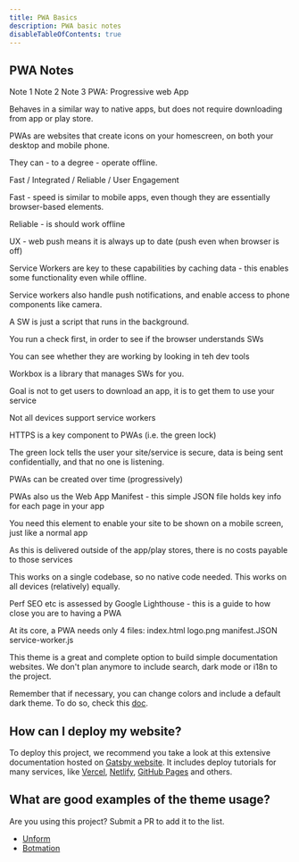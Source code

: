 ```yaml
---
title: PWA Basics
description: PWA basic notes
disableTableOfContents: true
---
```


## PWA Notes

Note 1
Note 2
Note 3
PWA: Progressive web App

Behaves in a similar way to native apps, but does not require downloading from app or play store.

PWAs are websites that create icons on your homescreen, on both your desktop and mobile phone.

They can - to a degree - operate offline.

Fast / Integrated / Reliable / User Engagement

Fast - speed is similar to mobile apps, even though they are essentially browser-based elements.

Reliable - is should work offline

UX - web push means it is always up to date (push even when browser is off)

Service Workers are key to these capabilities by caching data - this enables some functionality even while offline.

Service workers also handle push notifications, and enable access to phone components like camera.

A SW is just a script that runs in the background.

You run a check first, in order to see if the browser understands SWs

You can see whether they are working by looking in teh dev tools

Workbox is a library that manages SWs for you.

Goal is not to get users to download an app, it is to get them to use your service

Not all devices support service workers

HTTPS is a key component to PWAs (i.e. the green lock)

The green lock tells the user your site/service is secure, data is being sent confidentially, and that no one is listening.

PWAs can be created over time (progressively)

PWAs also us the Web App Manifest - this simple JSON file holds key info for each page in your app

You need this element to enable your site to be shown on a mobile screen, just like a normal app

As this is delivered outside of the app/play stores, there is no costs payable to those services

This works on a single codebase, so no native code needed. This works on all devices (relatively) equally.

Perf SEO etc is assessed by Google Lighthouse - this is a guide to how close you are to having a PWA

At its core, a PWA needs only 4 files:
index.html
logo.png
manifest.JSON
service-worker.js

This theme is a great and complete option to build simple documentation websites.
We don't plan anymore to include search, dark mode or i18n to the project.

Remember that if necessary, you can change colors and include a default
dark theme. To do so, check this [doc](/usage/shadowing#changing-theme-colors).

## How can I deploy my website?

To deploy this project, we recommend you take a look at this extensive documentation
hosted on [Gatsby website](https://www.gatsbyjs.com/docs/deploying-and-hosting/). It
includes deploy tutorials for many services, like [Vercel](https://vercel.com/),
[Netlify](https://www.netlify.com/), [GitHub Pages](https://pages.github.com/) and others.

## What are good examples of the theme usage?

Are you using this project? Submit a PR to add it to the list.

- [Unform](https://unform.dev?utm_source=rocketseat_theme_docs)
- [Botmation](https://botmation.dev)
